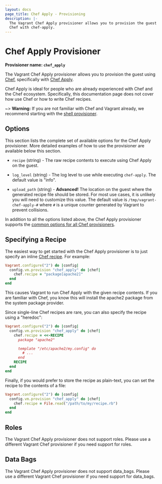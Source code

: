 ```yaml
---
layout: docs
page_title: Chef Apply - Provisioning
description: |-
  The Vagrant Chef Apply provisioner allows you to provision the guest using
  Chef with chef-apply.
---
```


# Chef Apply Provisioner

**Provisioner name: `chef_apply`**

The Vagrant Chef Apply provisioner allows you to provision the guest using
[Chef](https://www.getchef.com/), specifically with
[Chef Apply](https://docs.getchef.com/ctl_chef_apply.html).

Chef Apply is ideal for people who are already experienced with Chef and the
Chef ecosystem. Specifically, this documentation page does not cover how use
Chef or how to write Chef recipes.

~> **Warning:** If you are not familiar with Chef and Vagrant already,
we recommend starting with the [shell provisioner](/vagrant/docs/provisioning/shell).

## Options

This section lists the complete set of available options for the Chef Apply
provisioner. More detailed examples of how to use the provisioner are
available below this section.

- `recipe` (string) - The raw recipe contents to execute using Chef Apply on
  the guest.

- `log_level` (string) - The log level to use while executing `chef-apply`. The
  default value is "info".

- `upload_path` (string) - **Advanced!** The location on the guest where the
  generated recipe file should be stored. For most use cases, it is unlikely you
  will need to customize this value. The default value is
  `/tmp/vagrant-chef-apply-#` where `#` is a unique counter generated by
  Vagrant to prevent collisions.

In addition to all the options listed above, the Chef Apply provisioner supports
the [common options for all Chef provisioners](/vagrant/docs/provisioning/chef_common).

## Specifying a Recipe

The easiest way to get started with the Chef Apply provisioner is to just
specify an inline
[Chef recipe](https://docs.chef.io/recipes.html). For
example:

```ruby
Vagrant.configure("2") do |config|
  config.vm.provision "chef_apply" do |chef|
    chef.recipe = "package[apache2]"
  end
end
```

This causes Vagrant to run Chef Apply with the given recipe contents. If you are
familiar with Chef, you know this will install the apache2 package from the
system package provider.

Since single-line Chef recipes are rare, you can also specify the recipe using a
"heredoc":

```ruby
Vagrant.configure("2") do |config|
  config.vm.provision "chef_apply" do |chef|
    chef.recipe = <<-RECIPE
      package "apache2"

      template "/etc/apache2/my.config" do
        # ...
      end
    RECIPE
  end
end
```

Finally, if you would prefer to store the recipe as plain-text, you can set the
recipe to the contents of a file:

```ruby
Vagrant.configure("2") do |config|
  config.vm.provision "chef_apply" do |chef|
    chef.recipe = File.read("/path/to/my/recipe.rb")
  end
end
```

## Roles

The Vagrant Chef Apply provisioner does not support roles. Please use a
different Vagrant Chef provisioner if you need support for roles.

## Data Bags

The Vagrant Chef Apply provisioner does not support data_bags. Please use a
different Vagrant Chef provisioner if you need support for data_bags.
